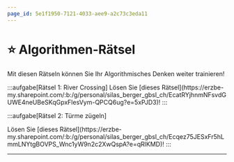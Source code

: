 ```yaml
---
page_id: 5e1f1950-7121-4033-aee9-a2c73c3eda11
---
```



# ⭐️ Algorithmen-Rätsel

Mit diesen Rätseln können Sie Ihr Algorithmisches Denken weiter trainieren!

<Restricted id='1e6afdfb-ce1d-4a79-9370-f646181294a3'>
  :::aufgabe[Rätsel 1: River Crossing]
  <TaskState id='0fb70395-c7da-487f-b0a9-c35d2d805624' />
  Lösen Sie [dieses Rätsel](https://erzbe-my.sharepoint.com/:b:/g/personal/silas_berger_gbsl_ch/EcatRYjhnmNFsvdGUWE4neUBeSKqGpxFlesVym-QPCQ6ug?e=5xPJD3)!
  :::

:::aufgabe[Rätsel 2: Türme zügeln]

  <TaskState id='c4c2b000-96d1-44fc-b0d5-07143f8f98f4' />
  Lösen Sie [dieses Rätsel](https://erzbe-my.sharepoint.com/:b:/g/personal/silas_berger_gbsl_ch/Ecqez75JESxFr5hLmmLNYtgBOVPS_Wnc1yW9n2c2XwQspA?e=qRlKMD)!
  :::
</Restricted>

---
